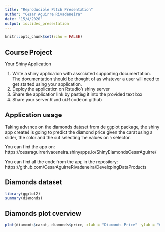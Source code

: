 ```yaml
---
title: "Reproducible Pitch Presentation"
author: "Cesar Aguirre Rivadeneira"
date: "15/8/2020"
output: ioslides_presentation
---
```


```r
knitr::opts_chunk$set(echo = FALSE)
```

## Course Project

Your Shiny Application

1. Write a shiny application with associated supporting documentation. The documentation should be thought of as whatever a user will need to get started using your application.
2. Deploy the application on Rstudio's shiny server
3. Share the application link by pasting it into the provided text box
4. Share your server.R and ui.R code on github

## Application usage

Taking advance on the diamonds dataset from de ggplot package, the shiny app created is going to predict the diamond price given the carat using a slider, the color and the cut selecting the values on a selector. 

You can find the app on: 
https://cesaraguirrerivadeneira.shinyapps.io/ShinyDiamondsCesarAguirre/

You can find all the code from the app in the repository:
https://github.com/CesarAguirreRivadeneira/DevelopingDataProducts

## Diamonds dataset

```r
library(ggplot2)
summary(diamonds)
```

## Diamonds plot overview

```r
plot(diamonds$carat, diamonds$price, xlab = "Diamonds Price", ylab = "Carat", bty = "n",col=as.factor(diamonds$color),ylim = c(50, 20000))
```

